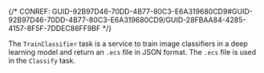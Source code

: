 

{/* CONREF: GUID-92B97D46-70DD-4B77-80C3-E6A319680CD9#GUID-92B97D46-70DD-4B77-80C3-E6A319680CD9/GUID-28FBAA84-4285-4157-8F5F-7DDEC86FF9BF  */}

The `TrainClassifier`  task is a service to train image classifiers in a deep learning model and return an `.ecs`  file in JSON format. The `.ecs`  file is used in the `Classify`  task.
